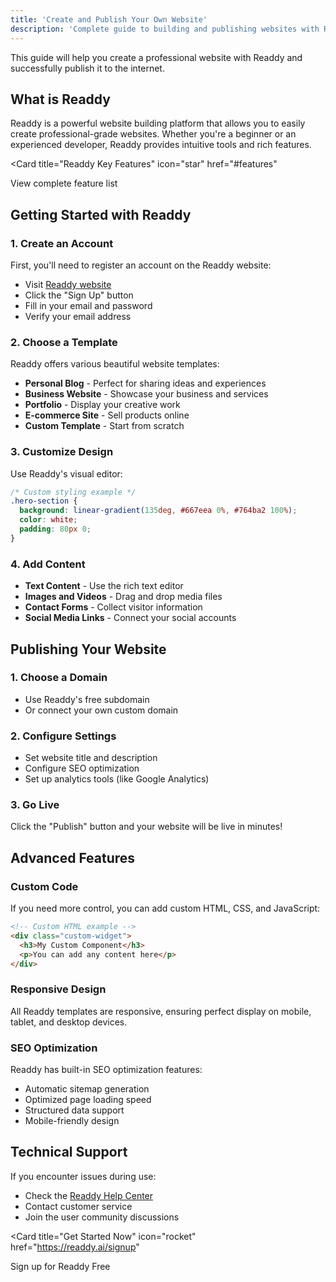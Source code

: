 ```yaml
---
title: 'Create and Publish Your Own Website'
description: 'Complete guide to building and publishing websites with Readdy'
---
```


<Note>
  This guide will help you create a professional website with Readdy and successfully publish it to the internet.
</Note>

## What is Readdy

Readdy is a powerful website building platform that allows you to easily create professional-grade websites. Whether you're a beginner or an experienced developer, Readdy provides intuitive tools and rich features.

<Card
  title="Readdy Key Features"
  icon="star"
  href="#features"
>
  View complete feature list
</Card>

## Getting Started with Readdy

### 1. Create an Account

First, you'll need to register an account on the Readdy website:

- Visit [Readdy website](https://readdy.ai)
- Click the "Sign Up" button
- Fill in your email and password
- Verify your email address

### 2. Choose a Template

Readdy offers various beautiful website templates:

- **Personal Blog** - Perfect for sharing ideas and experiences
- **Business Website** - Showcase your business and services
- **Portfolio** - Display your creative work
- **E-commerce Site** - Sell products online
- **Custom Template** - Start from scratch

### 3. Customize Design

Use Readdy's visual editor:

```css
/* Custom styling example */
.hero-section {
  background: linear-gradient(135deg, #667eea 0%, #764ba2 100%);
  color: white;
  padding: 80px 0;
}
```

### 4. Add Content

- **Text Content** - Use the rich text editor
- **Images and Videos** - Drag and drop media files
- **Contact Forms** - Collect visitor information
- **Social Media Links** - Connect your social accounts

## Publishing Your Website

### 1. Choose a Domain

- Use Readdy's free subdomain
- Or connect your own custom domain

### 2. Configure Settings

- Set website title and description
- Configure SEO optimization
- Set up analytics tools (like Google Analytics)

### 3. Go Live

Click the "Publish" button and your website will be live in minutes!

## Advanced Features

### Custom Code

If you need more control, you can add custom HTML, CSS, and JavaScript:

```html
<!-- Custom HTML example -->
<div class="custom-widget">
  <h3>My Custom Component</h3>
  <p>You can add any content here</p>
</div>
```

### Responsive Design

All Readdy templates are responsive, ensuring perfect display on mobile, tablet, and desktop devices.

### SEO Optimization

Readdy has built-in SEO optimization features:

- Automatic sitemap generation
- Optimized page loading speed
- Structured data support
- Mobile-friendly design

## Technical Support

If you encounter issues during use:

- Check the [Readdy Help Center](https://docs.readdy.ai)
- Contact customer service
- Join the user community discussions

<Card
  title="Get Started Now"
  icon="rocket"
  href="https://readdy.ai/signup"
>
  Sign up for Readdy Free
</Card>
